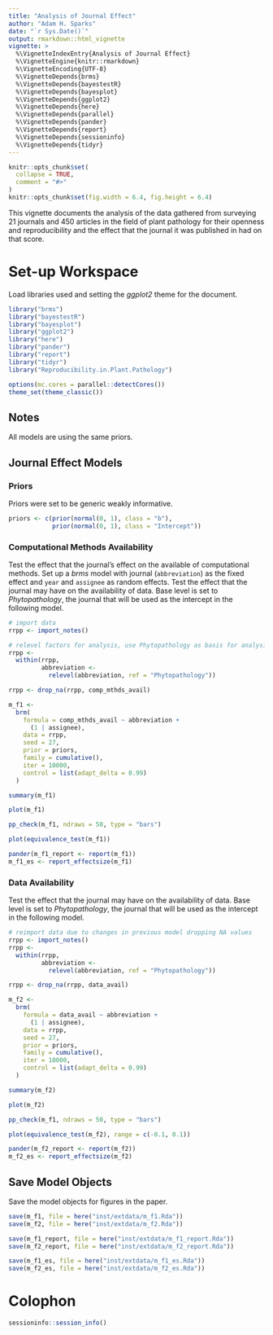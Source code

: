 ```yaml
---
title: "Analysis of Journal Effect"
author: "Adam H. Sparks"
date: "`r Sys.Date()`"
output: rmarkdown::html_vignette
vignette: >
  %\VignetteIndexEntry{Analysis of Journal Effect}
  %\VignetteEngine{knitr::rmarkdown}
  %\VignetteEncoding{UTF-8}
  %\VignetteDepends{brms}
  %\VignetteDepends{bayestestR}
  %\VignetteDepends{bayesplot}
  %\VignetteDepends{ggplot2}
  %\VignetteDepends{here}
  %\VignetteDepends{parallel}
  %\VignetteDepends{pander}
  %\VignetteDepends{report}
  %\VignetteDepends{sessioninfo}
  %\VignetteDepends{tidyr}
---
```


```r
knitr::opts_chunk$set(
  collapse = TRUE,
  comment = "#>"
)
knitr::opts_chunk$set(fig.width = 6.4, fig.height = 6.4)
```

This vignette documents the analysis of the data gathered from surveying 21 journals and 450 articles in the field of plant pathology for their openness and reproducibility and the effect that the journal it was published in had on that score.

# Set-up Workspace

Load libraries used and setting the *ggplot2* theme for the document.

```r
library("brms")
library("bayestestR")
library("bayesplot")
library("ggplot2")
library("here")
library("pander")
library("report")
library("tidyr")
library("Reproducibility.in.Plant.Pathology")

options(mc.cores = parallel::detectCores())
theme_set(theme_classic())
```

## Notes

All models are using the same priors.

## Journal Effect Models

### Priors

Priors were set to be generic weakly informative.

```r
priors <- c(prior(normal(0, 1), class = "b"),
            prior(normal(0, 1), class = "Intercept"))
```

### Computational Methods Availability

Test the effect that the journal's effect on the available of computational methods.
Set up a *brms* model with journal (`abbreviation`) as the fixed effect and `year` and `assignee` as random effects.
Test the effect that the journal may have on the availability of data.
Base level is set to *Phytopathology*, the journal that will be used as the intercept in the following model.

```r
# import data
rrpp <- import_notes()

# relevel factors for analysis, use Phytopathology as basis for analysis, highest IF
rrpp <-
  within(rrpp,
         abbreviation <-
           relevel(abbreviation, ref = "Phytopathology"))

rrpp <- drop_na(rrpp, comp_mthds_avail)

m_f1 <-
  brm(
    formula = comp_mthds_avail ~ abbreviation +
      (1 | assignee),
    data = rrpp,
    seed = 27,
    prior = priors,
    family = cumulative(),
    iter = 10000,
    control = list(adapt_delta = 0.99)
  )

summary(m_f1)

plot(m_f1)

pp_check(m_f1, ndraws = 50, type = "bars")

plot(equivalence_test(m_f1))

pander(m_f1_report <- report(m_f1))
m_f1_es <- report_effectsize(m_f1)
```

### Data Availability

Test the effect that the journal may have on the availability of data.
Base level is set to *Phytopathology*, the journal that will be used as the intercept in the following model.

```r
# reimport data due to changes in previous model dropping NA values
rrpp <- import_notes()
rrpp <-
  within(rrpp,
         abbreviation <-
           relevel(abbreviation, ref = "Phytopathology"))

rrpp <- drop_na(rrpp, data_avail)

m_f2 <-
  brm(
    formula = data_avail ~ abbreviation +
      (1 | assignee),
    data = rrpp,
    seed = 27,
    prior = priors,
    family = cumulative(),
    iter = 10000,
    control = list(adapt_delta = 0.99)
  )

summary(m_f2)

plot(m_f2)

pp_check(m_f1, ndraws = 50, type = "bars")

plot(equivalence_test(m_f2), range = c(-0.1, 0.1))

pander(m_f2_report <- report(m_f2))
m_f2_es <- report_effectsize(m_f2)
```

## Save Model Objects

Save the model objects for figures in the paper.

```r
save(m_f1, file = here("inst/extdata/m_f1.Rda"))
save(m_f2, file = here("inst/extdata/m_f2.Rda"))

save(m_f1_report, file = here("inst/extdata/m_f1_report.Rda"))
save(m_f2_report, file = here("inst/extdata/m_f2_report.Rda"))

save(m_f1_es, file = here("inst/extdata/m_f1_es.Rda"))
save(m_f2_es, file = here("inst/extdata/m_f2_es.Rda"))
```

# Colophon

```r
sessioninfo::session_info()
```
